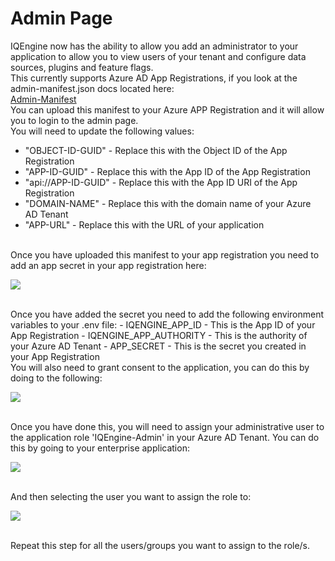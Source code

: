 # Admin Page

IQEngine now has the ability to allow you add an administrator to your application to allow you to view users of your tenant and configure data sources, plugins and feature flags.
<br/>
This currently supports Azure AD App Registrations, if you look at the admin-manifest.json docs located here:
<br/>
[Admin-Manifest](/admin-manifest.json)
<br/>
You can upload this manifest to your Azure APP Registration and it will allow you to login to the admin page.
<br/>
You will need to update the following values:
<br/>
- "OBJECT-ID-GUID" - Replace this with the Object ID of the App Registration
- "APP-ID-GUID" - Replace this with the App ID of the App Registration
- "api://APP-ID-GUID" - Replace this with the App ID URI of the App Registration
- "DOMAIN-NAME" - Replace this with the domain name of your Azure AD Tenant
- "APP-URL" - Replace this with the URL of your application
<br/>
Once you have uploaded this manifest to your app registration you need to add an app secret in your app registration here:
<p align="left">
  <img src="/add_client_secret.png" />
</p>
<br/>
Once you have added the secret you need to add the following environment variables to your .env file:
- IQENGINE_APP_ID - This is the App ID of your App Registration
- IQENGINE_APP_AUTHORITY - This is the authority of your Azure AD Tenant
- APP_SECRET - This is the secret you created in your App Registration
<br/>
You will also need to grant consent to the application, you can do this by doing to the following:
<p align="left">
  <img src="/grant_consent.png" />
</p>
<br/>
Once you have done this, you will need to assign your administrative user to the application role 'IQEngine-Admin' in your Azure AD Tenant.
You can do this by going to your enterprise application:
<p align="left">
  <img src="/enterprise_app.png" />
</p>
<br/>
And then selecting the user you want to assign the role to:
<p align="left">
  <img  src="/assign_role.png" />
</p>
<br/>
Repeat this step for all the users/groups you want to assign to the role/s.